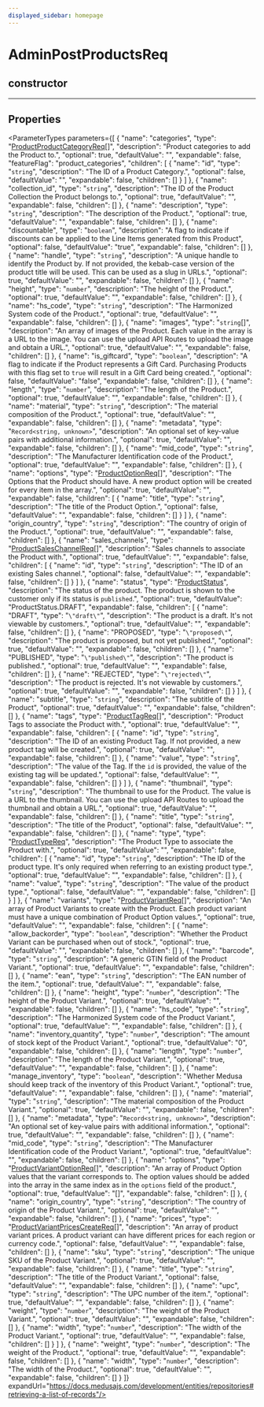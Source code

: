```yaml
---
displayed_sidebar: homepage
---
```



# AdminPostProductsReq

## constructor

___

## Properties

<ParameterTypes parameters={[
  {
    "name": "categories",
    "type": "[ProductProductCategoryReq](medusa.ProductProductCategoryReq.mdx)[]",
    "description": "Product categories to add the Product to.",
    "optional": true,
    "defaultValue": "",
    "expandable": false,
    "featureFlag": "product_categories",
    "children": [
      {
        "name": "id",
        "type": "`string`",
        "description": "The ID of a Product Category.",
        "optional": false,
        "defaultValue": "",
        "expandable": false,
        "children": []
      }
    ]
  },
  {
    "name": "collection_id",
    "type": "`string`",
    "description": "The ID of the Product Collection the Product belongs to.",
    "optional": true,
    "defaultValue": "",
    "expandable": false,
    "children": []
  },
  {
    "name": "description",
    "type": "`string`",
    "description": "The description of the Product.",
    "optional": true,
    "defaultValue": "",
    "expandable": false,
    "children": []
  },
  {
    "name": "discountable",
    "type": "`boolean`",
    "description": "A flag to indicate if discounts can be applied to the Line Items generated from this Product",
    "optional": false,
    "defaultValue": "true",
    "expandable": false,
    "children": []
  },
  {
    "name": "handle",
    "type": "`string`",
    "description": "A unique handle to identify the Product by. If not provided, the kebab-case version of the product title will be used. This can be used as a slug in URLs.",
    "optional": true,
    "defaultValue": "",
    "expandable": false,
    "children": []
  },
  {
    "name": "height",
    "type": "`number`",
    "description": "The height of the Product.",
    "optional": true,
    "defaultValue": "",
    "expandable": false,
    "children": []
  },
  {
    "name": "hs_code",
    "type": "`string`",
    "description": "The Harmonized System code of the Product.",
    "optional": true,
    "defaultValue": "",
    "expandable": false,
    "children": []
  },
  {
    "name": "images",
    "type": "`string`[]",
    "description": "An array of images of the Product. Each value in the array is a URL to the image. You can use the upload API Routes to upload the image and obtain a URL.",
    "optional": true,
    "defaultValue": "",
    "expandable": false,
    "children": []
  },
  {
    "name": "is_giftcard",
    "type": "`boolean`",
    "description": "A flag to indicate if the Product represents a Gift Card. Purchasing Products with this flag set to `true` will result in a Gift Card being created.",
    "optional": false,
    "defaultValue": "false",
    "expandable": false,
    "children": []
  },
  {
    "name": "length",
    "type": "`number`",
    "description": "The length of the Product.",
    "optional": true,
    "defaultValue": "",
    "expandable": false,
    "children": []
  },
  {
    "name": "material",
    "type": "`string`",
    "description": "The material composition of the Product.",
    "optional": true,
    "defaultValue": "",
    "expandable": false,
    "children": []
  },
  {
    "name": "metadata",
    "type": "`Record<string, unknown>`",
    "description": "An optional set of key-value pairs with additional information.",
    "optional": true,
    "defaultValue": "",
    "expandable": false,
    "children": []
  },
  {
    "name": "mid_code",
    "type": "`string`",
    "description": "The Manufacturer Identification code of the Product.",
    "optional": true,
    "defaultValue": "",
    "expandable": false,
    "children": []
  },
  {
    "name": "options",
    "type": "[ProductOptionReq](medusa.ProductOptionReq.mdx)[]",
    "description": "The Options that the Product should have. A new product option will be created for every item in the array.",
    "optional": true,
    "defaultValue": "",
    "expandable": false,
    "children": [
      {
        "name": "title",
        "type": "`string`",
        "description": "The title of the Product Option.",
        "optional": false,
        "defaultValue": "",
        "expandable": false,
        "children": []
      }
    ]
  },
  {
    "name": "origin_country",
    "type": "`string`",
    "description": "The country of origin of the Product.",
    "optional": true,
    "defaultValue": "",
    "expandable": false,
    "children": []
  },
  {
    "name": "sales_channels",
    "type": "[ProductSalesChannelReq](medusa.ProductSalesChannelReq.mdx)[]",
    "description": "Sales channels to associate the Product with.",
    "optional": true,
    "defaultValue": "",
    "expandable": false,
    "children": [
      {
        "name": "id",
        "type": "`string`",
        "description": "The ID of an existing Sales channel.",
        "optional": false,
        "defaultValue": "",
        "expandable": false,
        "children": []
      }
    ]
  },
  {
    "name": "status",
    "type": "[ProductStatus](../../entities/enums/entities.ProductStatus.mdx)",
    "description": "The status of the product. The product is shown to the customer only if its status is `published`.",
    "optional": true,
    "defaultValue": "ProductStatus.DRAFT",
    "expandable": false,
    "children": [
      {
        "name": "DRAFT",
        "type": "`\"draft\"`",
        "description": "The product is a draft. It's not viewable by customers.",
        "optional": true,
        "defaultValue": "",
        "expandable": false,
        "children": []
      },
      {
        "name": "PROPOSED",
        "type": "`\"proposed\"`",
        "description": "The product is proposed, but not yet published.",
        "optional": true,
        "defaultValue": "",
        "expandable": false,
        "children": []
      },
      {
        "name": "PUBLISHED",
        "type": "`\"published\"`",
        "description": "The product is published.",
        "optional": true,
        "defaultValue": "",
        "expandable": false,
        "children": []
      },
      {
        "name": "REJECTED",
        "type": "`\"rejected\"`",
        "description": "The product is rejected. It's not viewable by customers.",
        "optional": true,
        "defaultValue": "",
        "expandable": false,
        "children": []
      }
    ]
  },
  {
    "name": "subtitle",
    "type": "`string`",
    "description": "The subtitle of the Product",
    "optional": true,
    "defaultValue": "",
    "expandable": false,
    "children": []
  },
  {
    "name": "tags",
    "type": "[ProductTagReq](medusa.ProductTagReq.mdx)[]",
    "description": "Product Tags to associate the Product with.",
    "optional": true,
    "defaultValue": "",
    "expandable": false,
    "children": [
      {
        "name": "id",
        "type": "`string`",
        "description": "The ID of an existing Product Tag. If not provided, a new product tag will be created.",
        "optional": true,
        "defaultValue": "",
        "expandable": false,
        "children": []
      },
      {
        "name": "value",
        "type": "`string`",
        "description": "The value of the Tag. If the `id` is provided, the value of the existing tag will be updated.",
        "optional": false,
        "defaultValue": "",
        "expandable": false,
        "children": []
      }
    ]
  },
  {
    "name": "thumbnail",
    "type": "`string`",
    "description": "The thumbnail to use for the Product. The value is a URL to the thumbnail. You can use the upload API Routes to upload the thumbnail and obtain a URL.",
    "optional": true,
    "defaultValue": "",
    "expandable": false,
    "children": []
  },
  {
    "name": "title",
    "type": "`string`",
    "description": "The title of the Product",
    "optional": false,
    "defaultValue": "",
    "expandable": false,
    "children": []
  },
  {
    "name": "type",
    "type": "[ProductTypeReq](medusa.ProductTypeReq.mdx)",
    "description": "The Product Type to associate the Product with.",
    "optional": true,
    "defaultValue": "",
    "expandable": false,
    "children": [
      {
        "name": "id",
        "type": "`string`",
        "description": "The ID of the product type. It's only required when referring to an existing product type.",
        "optional": true,
        "defaultValue": "",
        "expandable": false,
        "children": []
      },
      {
        "name": "value",
        "type": "`string`",
        "description": "The value of the product type.",
        "optional": false,
        "defaultValue": "",
        "expandable": false,
        "children": []
      }
    ]
  },
  {
    "name": "variants",
    "type": "[ProductVariantReq](medusa.ProductVariantReq.mdx)[]",
    "description": "An array of Product Variants to create with the Product. Each product variant must have a unique combination of Product Option values.",
    "optional": true,
    "defaultValue": "",
    "expandable": false,
    "children": [
      {
        "name": "allow_backorder",
        "type": "`boolean`",
        "description": "Whether the Product Variant can be purchased when out of stock.",
        "optional": true,
        "defaultValue": "",
        "expandable": false,
        "children": []
      },
      {
        "name": "barcode",
        "type": "`string`",
        "description": "A generic GTIN field of the Product Variant.",
        "optional": true,
        "defaultValue": "",
        "expandable": false,
        "children": []
      },
      {
        "name": "ean",
        "type": "`string`",
        "description": "The EAN number of the item.",
        "optional": true,
        "defaultValue": "",
        "expandable": false,
        "children": []
      },
      {
        "name": "height",
        "type": "`number`",
        "description": "The height of the Product Variant.",
        "optional": true,
        "defaultValue": "",
        "expandable": false,
        "children": []
      },
      {
        "name": "hs_code",
        "type": "`string`",
        "description": "The Harmonized System code of the Product Variant.",
        "optional": true,
        "defaultValue": "",
        "expandable": false,
        "children": []
      },
      {
        "name": "inventory_quantity",
        "type": "`number`",
        "description": "The amount of stock kept of the Product Variant.",
        "optional": true,
        "defaultValue": "0",
        "expandable": false,
        "children": []
      },
      {
        "name": "length",
        "type": "`number`",
        "description": "The length of the Product Variant.",
        "optional": true,
        "defaultValue": "",
        "expandable": false,
        "children": []
      },
      {
        "name": "manage_inventory",
        "type": "`boolean`",
        "description": "Whether Medusa should keep track of the inventory of this Product Variant.",
        "optional": true,
        "defaultValue": "",
        "expandable": false,
        "children": []
      },
      {
        "name": "material",
        "type": "`string`",
        "description": "The material composition of the Product Variant.",
        "optional": true,
        "defaultValue": "",
        "expandable": false,
        "children": []
      },
      {
        "name": "metadata",
        "type": "`Record<string, unknown>`",
        "description": "An optional set of key-value pairs with additional information.",
        "optional": true,
        "defaultValue": "",
        "expandable": false,
        "children": []
      },
      {
        "name": "mid_code",
        "type": "`string`",
        "description": "The Manufacturer Identification code of the Product Variant.",
        "optional": true,
        "defaultValue": "",
        "expandable": false,
        "children": []
      },
      {
        "name": "options",
        "type": "[ProductVariantOptionReq](medusa.ProductVariantOptionReq-2.mdx)[]",
        "description": "An array of Product Option values that the variant corresponds to. The option values should be added into the array in the same index as in the `options` field of the product.",
        "optional": true,
        "defaultValue": "[]",
        "expandable": false,
        "children": []
      },
      {
        "name": "origin_country",
        "type": "`string`",
        "description": "The country of origin of the Product Variant.",
        "optional": true,
        "defaultValue": "",
        "expandable": false,
        "children": []
      },
      {
        "name": "prices",
        "type": "[ProductVariantPricesCreateReq](medusa.ProductVariantPricesCreateReq.mdx)[]",
        "description": "An array of product variant prices. A product variant can have different prices for each region or currency code.",
        "optional": false,
        "defaultValue": "",
        "expandable": false,
        "children": []
      },
      {
        "name": "sku",
        "type": "`string`",
        "description": "The unique SKU of the Product Variant.",
        "optional": true,
        "defaultValue": "",
        "expandable": false,
        "children": []
      },
      {
        "name": "title",
        "type": "`string`",
        "description": "The title of the Product Variant.",
        "optional": false,
        "defaultValue": "",
        "expandable": false,
        "children": []
      },
      {
        "name": "upc",
        "type": "`string`",
        "description": "The UPC number of the item.",
        "optional": true,
        "defaultValue": "",
        "expandable": false,
        "children": []
      },
      {
        "name": "weight",
        "type": "`number`",
        "description": "The weight of the Product Variant.",
        "optional": true,
        "defaultValue": "",
        "expandable": false,
        "children": []
      },
      {
        "name": "width",
        "type": "`number`",
        "description": "The width of the Product Variant.",
        "optional": true,
        "defaultValue": "",
        "expandable": false,
        "children": []
      }
    ]
  },
  {
    "name": "weight",
    "type": "`number`",
    "description": "The weight of the Product.",
    "optional": true,
    "defaultValue": "",
    "expandable": false,
    "children": []
  },
  {
    "name": "width",
    "type": "`number`",
    "description": "The width of the Product.",
    "optional": true,
    "defaultValue": "",
    "expandable": false,
    "children": []
  }
]} expandUrl="https://docs.medusajs.com/development/entities/repositories#retrieving-a-list-of-records"/>
